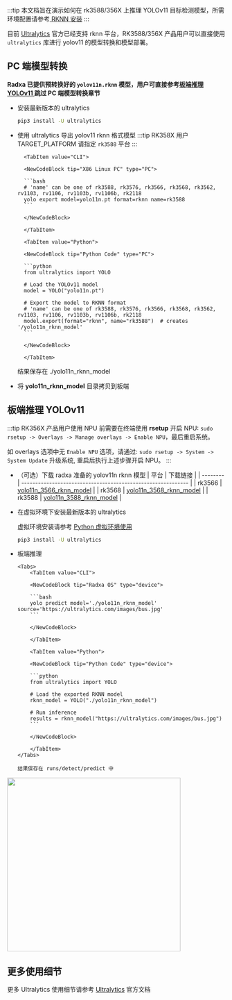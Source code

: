 :::tip
本文档旨在演示如何在 rk3588/356X 上推理 YOLOv11 目标检测模型，所需环境配置请参考[ RKNN 安装](./rknn_install)
:::

目前 [Ultralytics](https://docs.ultralytics.com/integrations/rockchip-rknn/) 官方已经支持 rknn 平台，RK3588/356X 产品用户可以直接使用 `ultralytics` 库进行 yolov11 的模型转换和模型部署。

## PC 端模型转换

**Radxa 已提供预转换好的 `yolov11n.rknn` 模型，用户可直接参考[板端推理 YOLOv11 ](#板端推理-yolov11)跳过 PC 端模型转换章节**

- 安装最新版本的 ultralytics

  <NewCodeBlock tip="X86 Linux PC" type="PC">

  ```bash
  pip3 install -U ultralytics
  ```

  </NewCodeBlock>

- 使用 ultralytics 导出 yolov11 rknn 格式模型
  :::tip
  RK358X 用户 TARGET_PLATFORM 请指定 `rk3588` 平台
  :::

    <Tabs>

        <TabItem value="CLI">

        <NewCodeBlock tip="X86 Linux PC" type="PC">

        ```bash
        # 'name' can be one of rk3588, rk3576, rk3566, rk3568, rk3562, rv1103, rv1106, rv1103b, rv1106b, rk2118
        yolo export model=yolo11n.pt format=rknn name=rk3588
        ```

        </NewCodeBlock>

        </TabItem>

        <TabItem value="Python">

        <NewCodeBlock tip="Python Code" type="PC">

        ```python
        from ultralytics import YOLO

        # Load the YOLOv11 model
        model = YOLO("yolo11n.pt")

        # Export the model to RKNN format
        # 'name' can be one of rk3588, rk3576, rk3566, rk3568, rk3562, rv1103, rv1106, rv1103b, rv1106b, rk2118
        model.export(format="rknn", name="rk3588")  # creates '/yolo11n_rknn_model'
        ```

        </NewCodeBlock>

        </TabItem>

    </Tabs>

  结果保存在 ./yolo11n_rknn_model

- 将 **yolo11n_rknn_model** 目录拷贝到板端

## 板端推理 YOLOv11

:::tip
RK356X 产品用户使用 NPU 前需要在终端使用 **rsetup** 开启 NPU: `sudo rsetup -> Overlays -> Manage overlays -> Enable NPU`，最后重启系统。

如 overlays 选项中无 `Enable NPU` 选项，请通过: `sudo rsetup -> System -> System Update` 升级系统, 重启后执行上述步骤开启 NPU。
:::

- （可选）下载 radxa 准备的 yolov11n rknn 模型
  | 平台 | 下载链接 |
  | -------- | ------------------------------------------------------------ |
  | rk3566 | [yolo11n_3566_rknn_model](https://github.com/zifeng-radxa/rknn_model_zoo/releases/download/yolov11/yolo11n_3566_rknn_model.zip) |
  | rk3568 | [yolo11n_3568_rknn_model](https://github.com/zifeng-radxa/rknn_model_zoo/releases/download/yolov11/yolo11n_3568_rknn_model.zip) |
  | rk3588 | [yolo11n_3588_rknn_model](https://github.com/zifeng-radxa/rknn_model_zoo/releases/download/yolov11/yolo11n_3588_rknn_model.zip) |

- 在虚拟环境下安装最新版本的 ultralytics

  虚拟环境安装请参考 [Python 虚拟环境使用](venv_usage)

  <NewCodeBlock tip="Radxa OS" type="device">

  ```bash
  pip3 install -U ultralytics
  ```

  </NewCodeBlock>

- 板端推理

      <Tabs>
          <TabItem value="CLI">

          <NewCodeBlock tip="Radxa OS" type="device">

          ```bash
          yolo predict model='./yolo11n_rknn_model' source='https://ultralytics.com/images/bus.jpg'
          ```

          </NewCodeBlock>

          </TabItem>

          <TabItem value="Python">

          <NewCodeBlock tip="Python Code" type="device">

          ```python
          from ultralytics import YOLO

          # Load the exported RKNN model
          rknn_model = YOLO("./yolo11n_rknn_model")

          # Run inference
          results = rknn_model("https://ultralytics.com/images/bus.jpg")
          ```

          </NewCodeBlock>

          </TabItem>
      </Tabs>

      结果保存在 runs/detect/predict 中

<img width="400" src="/img/general-tutorial/rknn/yolov11.webp" />

## 更多使用细节

更多 Ultralytics 使用细节请参考 [Ultralytics](https://docs.ultralytics.com/) 官方文档
